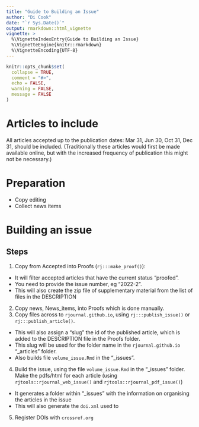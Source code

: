 ```yaml
---
title: "Guide to Building an Issue"
author: "Di Cook"
date: "`r Sys.Date()`"
output: rmarkdown::html_vignette
vignette: >
  %\VignetteIndexEntry{Guide to Building an Issue}
  %\VignetteEngine{knitr::rmarkdown}
  %\VignetteEncoding{UTF-8}
---
```


```r
knitr::opts_chunk$set(
  collapse = TRUE,
  comment = "#>",
  echo = FALSE, 
  warning = FALSE,
  message = FALSE
)
```


# Articles to include

All articles accepted up to the publication dates: Mar 31, Jun 30, Oct 31, Dec 31, should be included. (Traditionally these articles would first be made available online, but with the increased frequency of publication this might not be necessary.)

# Preparation

- Copy editing
- Collect news items

# Building an issue

## Steps

1. Copy from Accepted into Proofs (`rj:::make_proof()`): 
  - It will filter accepted articles that have the current status "proofed".
  - You need to provide the issue number, eg "2022-2". 
  - This will also create the zip file of supplementary material from the list of files in the DESCRIPTION
2. Copy news, News_items, into Proofs which is done manually.
3. Copy files across to `rjournal.github.io`, using `rj:::publish_issue()` or `rj:::publish_article()`. 
  - This will also assign a "slug" the id of the published article, which is added to the DESCRIPTION file in the Proofs folder. 
  - This slug will be used for the folder name in the `rjournal.github.io` "_articles" folder.
  - Also builds file `volume_issue.Rmd` in the "_issues".
4. Build the issue, using the file `volume_issue.Rmd` in the "_issues" folder. Make the pdfs/html for each article (using `rjtools::rjournal_web_issue()` and `rjtools::rjournal_pdf_issue()`)
  - It generates a folder within "_issues" with the information on organising the articles in the issue
  - This will also generate the `doi.xml` used to 
5. Register DOIs with `crossref.org`

